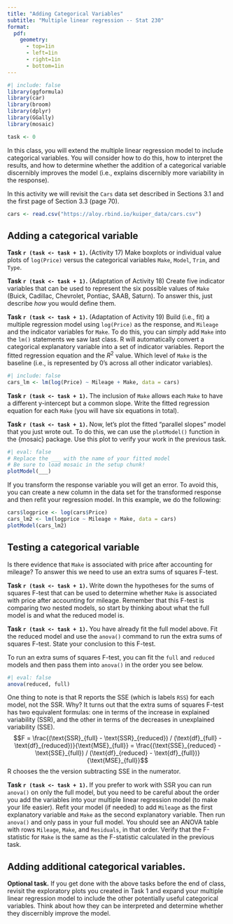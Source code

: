 ```yaml
---
title: "Adding Categorical Variables"
subtitle: "Multiple linear regression -- Stat 230"
format:
  pdf:
    geometry:
      - top=1in
      - left=1in
      - right=1in
      - bottom=1in
---
```


```r
#| include: false
library(ggformula)
library(car)
library(broom)
library(dplyr)
library(GGally)
library(mosaic)

task <- 0
```


In this class, you will extend the multiple linear regression model to include categorical variables. You will consider how to do this, how to interpret the results, and how to determine whether the addition of a categorical variable discernibly improves the model (i.e., explains discernibly more variability in the response).

In this activity we will revisit the `Cars` data set described in Sections 3.1 and the first page of Section 3.3 (page 70).

```r
cars <- read.csv("https://aloy.rbind.io/kuiper_data/cars.csv")
```

## Adding a categorical variable 

**Task `r (task <- task + 1)`.** (Activity 17) Make boxplots or individual value plots of `log(Price)` versus the categorical variables `Make`, `Model`, `Trim`, and `Type`.

\bigskip

**Task `r (task <- task + 1)`.** (Adaptation of Activity 18) Create five indicator variables that can be used to represent the six possible values of `Make` (Buick, Cadillac, Chevrolet, Pontiac, SAAB, Saturn). To answer this, just describe *how* you would define them.

\bigskip

**Task `r (task <- task + 1)`.** (Adaptation of Activity 19) Build (i.e., fit) a multiple regression model using `log(Price)` as the response, and `Mileage` and the indicator variables for `Make`. To do this, you can simply add `Make` into the `lm()` statements we saw last class. R will automatically convert a categorical explanatory variable into a set of indicator variables. Report the fitted regression equation and the $R^2$ value. Which level of `Make` is the baseline (i.e., is represented by 0's across all other indicator variables).

```r
#| include: false
cars_lm <- lm(log(Price) ~ Mileage + Make, data = cars)
```

\bigskip

**Task `r (task <- task + 1)`.** The inclusion of `Make` allows each `Make` to have a different y-intercept but a common slope. Write the fitted regression equation for each `Make` (you will have six equations in total).

\bigskip

**Task `r (task <- task + 1)`.** Now, let's plot the fitted "parallel slopes" model that you just wrote out. To do this, we can use the `plotModel()` function in the {mosaic} package. Use this plot to verify your work in the previous task.

```r
#| eval: false
# Replace the ___ with the name of your fitted model
# Be sure to load mosaic in the setup chunk!
plotModel(___)
```

:::{.callout-warning}
If you transform the response variable you will get an error. To avoid this, you can
create a new column in the data set for the transformed response and then refit your regression model. In this example, we do the following:

```r
cars$logprice <- log(cars$Price)
cars_lm2 <- lm(logprice ~ Mileage + Make, data = cars)
plotModel(cars_lm2)
```

:::





## Testing a categorical variable

Is there evidence that `Make` is associated with price after accounting for mileage? To answer this we need to use an extra sums of squares F-test.

\bigskip

**Task `r (task <- task + 1)`.** Write down the hypotheses for the sums of squares F-test that can be used to determine whether `Make` is associated with price after accounting for mileage. Remember that this F-test is comparing two nested models, so start by thinking about what the full model is and what the reduced model is.

\bigskip

**Task `r (task <- task + 1)`.** You have already fit the full model above. Fit the reduced model and use the `anova()` command to run the extra sums of squares F-test. State your conclusion to this F-test.

:::{.callout-note}
To run an extra sums of squares F-test, you can fit the `full` and `reduced` models and then pass them into `anova()` in the order you see below.
```r
#| eval: false
anova(reduced, full)
```
One thing to note is that R reports the SSE (which is labels `RSS`) for each model, not the SSR. Why? It turns out that the extra sums of squares F-test has two equivalent formulas: one in terms of the increase in explained variability (SSR), and the other in terms of the decreases in unexplained variability (SSE). 
$$F = \frac{(\text{SSR}_{full} - \text{SSR}_{reduced}) / (\text{df}_{full} - \text{df}_{reduced})}{\text{MSE}_{full}} = \frac{(\text{SSE}_{reduced} - \text{SSE}_{full}) / (\text{df}_{reduced} - \text{df}_{full})}{\text{MSE}_{full}}$$
R chooses the the version subtracting SSE in the numerator.
:::

\bigskip

**Task `r (task <- task + 1)`.** If you prefer to work with SSR you can run `anova()` on only the full model, but you need to be careful about the order you add the variables into your multiple linear regression model (to make your life easier). Refit your model (if needed) to add `Mileage` as the first explanatory variable and `Make` as the second explanatory variable. Then run `anova()` and only pass in your full model. You should see an ANOVA table with rows `Mileage`, `Make`, and `Residuals`, in that order. Verify that the F-statistic for `Make` is the same as the F-statistic calculated in the previous task.

## Adding additional categorical variables.

**Optional task.** If you get done with the above tasks before the end of class, revisit the exploratory plots you created in Task 1 and expand your multiple linear regression model to include the other potentially useful categorical variables. Think about how they can be interpreted and determine whether they discernibly improve the model.